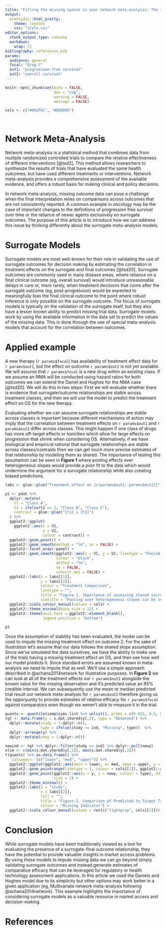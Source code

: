 ```yaml
---
title: "Filling the missing spaces in your network meta-analysis: The role of surrogate models"
output:
  prettydoc::html_pretty:
    theme: leonids
    css: "style.css"
editor_options: 
  chunk_output_type: console
  markdown: 
    wrap: 72
bibliography: references.bib
params:
  audience: general
  focal: "Drug C"
  out1: "progression-free survival"
  out2: "overall survival"
---
```


```r
knitr::opts_chunk$set(echo = FALSE, 
                      dev = "svg", 
                      warning = FALSE, 
                      message = FALSE)

cols <- c("#002F6C", "#ED8B00")




```

# Network Meta-Analysis

Network meta-analysis is a statistical method that combines data from
multiple randomized controlled trials to compare the relative
effectiveness of different interventions [@tsd2]. This method allows
researchers to synthesize the results of trials that have evaluated the
same health outcomes, but have used different treatments or
interventions. Network meta-analysis provides a comprehensive assessment
of the available evidence, and offers a robust basis for making clinical
and policy decisions.  

In network meta-analysis, missing outcome data can pose a challenge when
the final interpretation relies on comparisons across outcomes that are
not consistently reported. A common example in oncology may be the case
of important changes to the definitions of progression free survival
over time or the reliance of newer agents exclusively on surrogate
outcomes. The purpose of this article is to introduce how we can address
this issue by thinking differently about the surrogate meta-analysis
models.

# Surrogate Models

Surrogate models are most well-known for their role in validating the
use of surrogate outcomes for decision making by estimating the
correlation in treatment effects on the surrogate and final outcomes
[@tsd20]. Surrogate outcomes are commonly used in many disease areas,
where reliance on a final clinical outcome (eg, overall survival) would
introduce unreasonable delays in care or, more rarely, when treatment
decisions that come after the surrogate outcome (eg, post-progression)
would be expected to meaningfully bias the final clinical outcome to the
point where robust inference is only possible on the surrogate outcome.
The focus of surrogate models is typically on the validation of the
surrogate itself, but they also have a lesser known ability to predict
missing trial data. Surrogate models work by using the available
information in the data set to predict the values of the missing data.
This is done through the use of special meta-analysis models that
account for the correlation between outcomes.

# Applied example

A new therapy (`r params$focal`) has availability of treatment effect data
for `r params$out1`, but the effect on outcome `r params$out2` is not
yet available. We will assume that `r params$focal` is a new drug within
an existing class. If we assume an NMA will be conducted using hazard
ratios for both outcomes we can extend the Daniel and Hughes for the NMA
case [@tsd20]. We will do this in two steps: First we will evaluate
whether there is evidence that surrogate/outcome relationships are
stable across treatment classes, and then we will use the model to
predict the treatment effect on OS for the new therapy.

Evaluating whether we can assume surrogate relationships are stable
across classes is important because different mechanisms of action may
imply that the correlation between treatment effects on `r params$out1`
and `r params$out2` differ across classes. This might happen if one
class of drugs has more off-target effects or toxicities which allow for
large effects on progression that shrink when considering OS.
Alternatively, if we have biological and empirical rational that
surrogate relationships are stable across classes/contrasts then we can
get much more precise estimates of that relationship by modeling them as
shared. The importance of testing this assumption can be seen in
**Figure 1** where pooling effects over heterogeneous slopes would
provide a poor fit to the data which would undermine the argument for a
surrogate relationship while also creating biased predictions.

```r
labs <- glue::glue("Treatment effect on {c(params$out1, params$out2)}")

p1 <- pdat %>%
  dplyr::mutate(
    t1 = "Class A",
    t2 = ifelse(t2 == 2, "Class B", "Class C"),
    contrast = glue::glue("{t1} v {t2}")
  ) %>%
  ggplot2::ggplot(
    ggplot2::aes(x = V1,
                 y = V2,
                 colour = contrast)) +
  ggplot2::geom_point() +
  ggplot2::geom_smooth(method = "lm", se = FALSE) +
  ggplot2::facet_wrap(~panel) +
  ggplot2::geom_smooth(ggplot2::aes(x = V1, y = V2, linetype = "Pooled Average"),
                       colour = "black",
                       method = "lm",
                       se = FALSE,
                       inherit.aes = FALSE) +
  ggplot2::labs(x = labs[[1]],
                y = labs[[2]],
                colour = "Treatment Comparison",
                linetype = "",
                title = "Figure 1. Importance of assessing shared surrogate relationship assumption",
                subtitle = "Pooling over heterogeneous slopes can be seriously misleading") +
  ggplot2::scale_colour_manual(values = cols) +
  ggplot2::theme_minimal(base_size = 12) +
  ggplot2::theme(axis.text = ggplot2::element_blank(),
                 legend.position = "bottom")

p1
```

Once the assumption of stability has been evaluated, the model can be
used to impute the missing treatment effect on outcome 2. For the sake
of illustration let's assume that our data follows the shared slope
assumption. Since we've simulated the data ourselves, we have the
ability to make one of the trials having a missing treatment effect on
OS, and then see how well our model predicts it. Since standard errors
are assumed known in meta-analysis we need to impute that as well. We'll
use a simple approach described in @achana2014network for illustrative
purposes. In **Figure 2** we can look at all of the treatment effects
our `r params$out2` alongside the known value for the missing
observation and it's predicted value an 95% credible interval. We can
subsequently use the mean or median predicted trial result our network
meta-analysis for `r params$out2` therefore giving us the opporyunity to
provide estimates of relative efficacy for `r params$focal` against
comparators even though we weren't able to measure it in the trial.

```r
quants <- quantile(samp$sims.list %>% unlist(), probs = c(0.025, 0.5, 0.975))
tgt <- data.frame(y = s.dat.shared$y[,2], type = "Observed") %>%
  dplyr::mutate(study = 1:dplyr::n(),
                type = ifelse(study == ind, "Missing", type))  %>%
  dplyr::arrange(y) %>%
  dplyr::mutate(newy = 1:dplyr::n())

newind <- tgt %>% dplyr::filter(study == ind) %>% dplyr::pull(newy)
xlim <- c(min(s.dat.shared$y[,2]), max(s.dat.shared$y[,2]))
t(quants) %>% as.data.frame() %>%
  `colnames<-`(c("lower", "med", "upper")) %>%
  ggplot2::ggplot(ggplot2::aes(xmin = lower, x= med, xmax = upper, y = newind)) +
  ggplot2::geom_pointrange(linetype = 2, colour = cols[[1]], ggplot2::aes(fill = "Predicted")) +
  ggplot2::geom_point(ggplot2::aes(x = y, y = newy, colour = type), data = tgt, inherit.aes = FALSE,
                      size = 2) +
  ggplot2::theme_minimal() +
  ggplot2::labs(y = "Study",
                x = labs[[2]],
                fill = "",
                title = "Figure 2. Comparison of Predicted to Target Treatment Effect",
                colour = "Missing Indicator") +
  ggplot2::scale_colour_manual(values = rev(c("lightgray", cols[[2]])))

```

# Conclusion

While surrogate models have been traditionally viewed as a tool for evaluating
the presence of a surrogate-final outcome relationship, they have the potential
to provide valuable insights in market access problems. By using these models to
impute missing data we can go beyond simply validating surrogate outcomes and
instead generate estimates of comparative efficacy that can be leveraged for
regulatory or health technology assessment applications. In this article we used
the Daniels and Hughes model due to its simplicity but other options may work
better in a given application (eg, Multivariate network meta-analysis following
@achana2014network). This example highlights the importance of considering
surrogate models as a valuable resource in market access and decision-making.

# References
